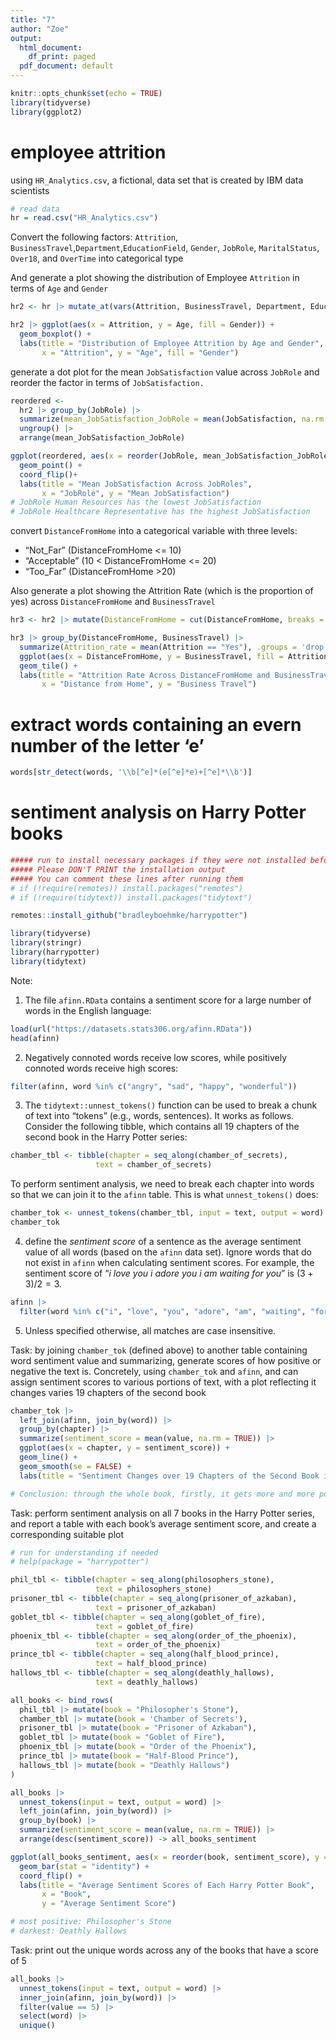 ```yaml
---
title: "7"
author: "Zoe"
output:
  html_document:
    df_print: paged
  pdf_document: default
---
```


```r
knitr::opts_chunk$set(echo = TRUE)
library(tidyverse)
library(ggplot2)
```


# employee attrition
using `HR_Analytics.csv`, a fictional, data set that is created by IBM data scientists

```r
# read data
hr = read.csv("HR_Analytics.csv")
```

Convert the following factors: `Attrition`, `BusinessTravel`,`Department`,`EducationField`, `Gender`, `JobRole`, `MaritalStatus`, `Over18`, and `OverTime` into categorical type

And generate a plot showing the distribution of Employee `Attrition` in terms of `Age` and `Gender`

```r
hr2 <- hr |> mutate_at(vars(Attrition, BusinessTravel, Department, EducationField, Gender, JobRole, MaritalStatus, Over18, OverTime), as.factor)

hr2 |> ggplot(aes(x = Attrition, y = Age, fill = Gender)) + 
  geom_boxplot() + 
  labs(title = "Distribution of Employee Attrition by Age and Gender",
       x = "Attrition", y = "Age", fill = "Gender")
```


generate a dot plot for the mean `JobSatisfaction` value across `JobRole` and reorder the factor in terms of `JobSatisfaction.` 

```r
reordered <- 
  hr2 |> group_by(JobRole) |> 
  summarize(mean_JobSatisfaction_JobRole = mean(JobSatisfaction, na.rm = TRUE)) |>
  ungroup() |>
  arrange(mean_JobSatisfaction_JobRole)

ggplot(reordered, aes(x = reorder(JobRole, mean_JobSatisfaction_JobRole), y = mean_JobSatisfaction_JobRole)) + 
  geom_point() + 
  coord_flip()+ 
  labs(title = "Mean JobSatisfaction Across JobRoles",
       x = "JobRole", y = "Mean JobSatisfaction")
# JobRole Human Resources has the lowest JobSatisfaction
# JobRole Healthcare Representative has the highest JobSatisfaction
```


convert `DistanceFromHome` into a categorical variable with three levels:

* "Not_Far" (DistanceFromHome <= 10)
* "Acceptable" (10 < DistanceFromHome <= 20)
* "Too_Far" (DistanceFromHome >20)

Also generate a plot showing the Attrition Rate (which is the proportion of yes) across `DistanceFromHome` and `BusinessTravel`

```r
hr3 <- hr2 |> mutate(DistanceFromHome = cut(DistanceFromHome, breaks = c(-Inf, 10, 20, Inf),  labels = c("Not_Far", "Acceptable", "Too_Far")))

hr3 |> group_by(DistanceFromHome, BusinessTravel) |> 
  summarize(Attrition_rate = mean(Attrition == "Yes"), .groups = 'drop') |> 
  ggplot(aes(x = DistanceFromHome, y = BusinessTravel, fill = Attrition_rate)) +
  geom_tile() +
  labs(title = "Attrition Rate Across DistanceFromHome and BusinessTravel",
       x = "Distance from Home", y = "Business Travel")

```

# extract words containing an evern number of the letter 'e'

```r
words[str_detect(words, '\\b[^e]*(e[^e]*e)+[^e]*\\b')]
```


# sentiment analysis on Harry Potter books 

```r
##### run to install necessary packages if they were not installed before
##### Please DON'T PRINT the installation output
##### You can comment these lines after running them
# if (!require(remotes)) install.packages("remotes")
# if (!require(tidytext)) install.packages("tidytext")

remotes::install_github("bradleyboehmke/harrypotter")

library(tidyverse)
library(stringr)
library(harrypotter)
library(tidytext)
```

Note: 

1. The file `afinn.RData` contains a sentiment score for a large number of words in the English language:

```r
load(url("https://datasets.stats306.org/afinn.RData"))
head(afinn)
```

2. Negatively connoted words receive low scores, while positively connoted words receive high scores:

```r
filter(afinn, word %in% c("angry", "sad", "happy", "wonderful"))
```

3. The `tidytext::unnest_tokens()` function can be used to break a chunk of text into "tokens" (e.g., words, sentences). It works as follows. Consider the following tibble, which contains all 19 chapters of the second book in the Harry Potter series:

```r
chamber_tbl <- tibble(chapter = seq_along(chamber_of_secrets),
                   text = chamber_of_secrets)
```

To perform sentiment analysis, we need to break each chapter into words so that we can join it to the `afinn` table. This is what `unnest_tokens()` does:

```r
chamber_tok <- unnest_tokens(chamber_tbl, input = text, output = word) # break sentences into words
chamber_tok
```

4. define the *sentiment score* of a sentence as the average sentiment value of all words (based on the `afinn` data set). Ignore words that do not exist in `afinn` when calculating sentiment scores. For example, the sentiment score of "*i love you i adore you i am waiting for you*" is $(3+3)/2=3$.

```r
afinn |>
  filter(word %in% c("i", "love", "you", "adore", "am", "waiting", "for"))
```

5. Unless specified otherwise, all matches are case insensitive.

Task: by joining `chamber_tok` (defined above) to another table containing word sentiment value and summarizing, generate scores of how positive or negative the text is. Concretely, using `chamber_tok` and `afinn`, and can assign sentiment scores to various portions of text, with a plot reflecting it changes varies 19 chapters of the second book 

```r
chamber_tok |> 
  left_join(afinn, join_by(word)) |> 
  group_by(chapter) |> 
  summarize(sentiment_score = mean(value, na.rm = TRUE)) |> 
  ggplot(aes(x = chapter, y = sentiment_score)) + 
  geom_line() +
  geom_smooth(se = FALSE) + 
  labs(title = "Sentiment Changes over 19 Chapters of the Second Book in the Harry Potter Series", x = "Chapter", y = "Sentiment Score")

# Conclusion: through the whole book, firstly, it gets more and more positively connoted, and then after chapter 7, it gets more and more negatively connoted in general and with some relatively small increase in connotes to make the whole book has more ups and downs, which is more readable and interesting.  
```


Task: perform sentiment analysis on all 7 books in the Harry Potter series, and report a table with each book's average sentiment score, and create a corresponding suitable plot 

```r
# run for understanding if needed
# help(package = "harrypotter")
```

```r
phil_tbl <- tibble(chapter = seq_along(philosophers_stone),
                   text = philosophers_stone)
prisoner_tbl <- tibble(chapter = seq_along(prisoner_of_azkaban),
                   text = prisoner_of_azkaban)
goblet_tbl <- tibble(chapter = seq_along(goblet_of_fire),
                   text = goblet_of_fire)
phoenix_tbl <- tibble(chapter = seq_along(order_of_the_phoenix),
                   text = order_of_the_phoenix)
prince_tbl <- tibble(chapter = seq_along(half_blood_prince),
                   text = half_blood_prince)
hallows_tbl <- tibble(chapter = seq_along(deathly_hallows),
                   text = deathly_hallows)

all_books <- bind_rows(
  phil_tbl |> mutate(book = "Philosopher's Stone"),
  chamber_tbl |> mutate(book = 'Chamber of Secrets'),
  prisoner_tbl |> mutate(book = "Prisoner of Azkaban"),
  goblet_tbl |> mutate(book = "Goblet of Fire"),
  phoenix_tbl |> mutate(book = "Order of the Phoenix"),
  prince_tbl |> mutate(book = "Half-Blood Prince"),
  hallows_tbl |> mutate(book = "Deathly Hallows")
)
```

```r
all_books |> 
  unnest_tokens(input = text, output = word) |>
  left_join(afinn, join_by(word)) |>
  group_by(book) |>
  summarize(sentiment_score = mean(value, na.rm = TRUE)) |> 
  arrange(desc(sentiment_score)) -> all_books_sentiment

ggplot(all_books_sentiment, aes(x = reorder(book, sentiment_score), y = sentiment_score)) +
  geom_bar(stat = "identity") +
  coord_flip() + 
  labs(title = "Average Sentiment Scores of Each Harry Potter Book",
       x = "Book",
       y = "Average Sentiment Score")

# most positive: Philosopher's Stone
# darkest: Deathly Hallows
```


Task: print out the unique words across any of the books that have a score of 5

```r
all_books |> 
  unnest_tokens(input = text, output = word) |> 
  inner_join(afinn, join_by(word)) |>
  filter(value == 5) |>
  select(word) |> 
  unique()
```

